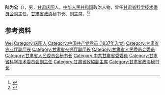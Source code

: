 '''陆为公'''（{{bd|1909年||1989年|}}），男，[[甘肃|甘肃]][[庆阳|庆阳]]人，[[中华人民共和国|中华人民共和国]]政治人物，曾任[[甘肃省科学技术委员会|甘肃省科学技术委员会]]副主任，[[甘肃省政协|甘肃省政协]]秘书长、副主席。<ref>{{Cite book|title=甘肃大辞典|author=郭方忠, 张克复, 吕靖华主编|publisher=甘肃文化出版社|year=2000|isbn=|location=兰州|pages=}}</ref><ref>{{Cite book|title=中华人民共和国职官志|author=何虎生, 李耀东, 向常福主编|publisher=中国社会出版社|year=2003|isbn=9787800883934|location=北京|pages=}}</ref>

== 参考资料 ==
{{reflist}}

{{中国人物小作品}}

{{Authority control}}
{{DEFAULTSORT:Lu陆}}
[[Category:陆姓|Wei]]
[[Category:庆阳人|Category:庆阳人]]
[[Category:中国共产党党员_(1937年入党)|Category:中国共产党党员 (1937年入党)]]
[[Category:甘肃省农业厅副厅长|Category:甘肃省农业厅副厅长]]
[[Category:甘肃省交通厅副厅长|Category:甘肃省交通厅副厅长]]
[[Category:甘肃省人民委员会委员|Category:甘肃省人民委员会委员]]
[[Category:甘肃省人民委员会秘书长|Category:甘肃省人民委员会秘书长]]
[[Category:中共甘肅省委委員|Category:中共甘肅省委委員]]
[[Category:甘肃省科学技术委员会副主任|Category:甘肃省科学技术委员会副主任]]
[[Category:甘肅省政協副主席|Category:甘肅省政協副主席]]
[[Category:甘肃省政协秘书长|Category:甘肃省政协秘书长]]